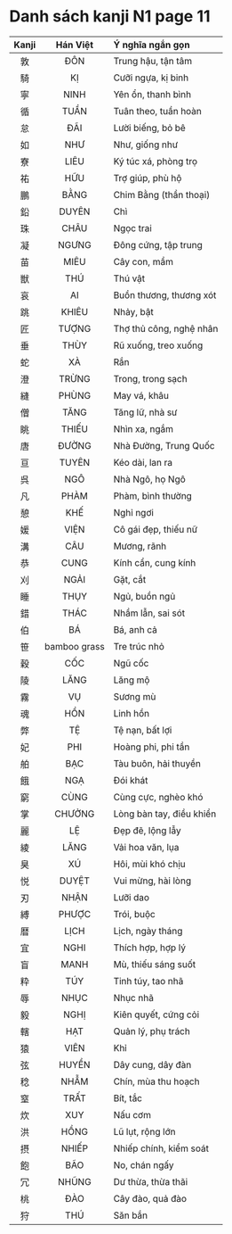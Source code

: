 # Danh sách kanji N1 page 11

| Kanji | Hán Việt | Ý nghĩa ngắn gọn |
| :---: | :------: | :--------------- |
| 敦 | ĐÔN | Trung hậu, tận tâm |
| 騎 | KỊ | Cưỡi ngựa, kị binh |
| 寧 | NINH | Yên ổn, thanh bình |
| 循 | TUẦN | Tuân theo, tuần hoàn |
| 怠 | ĐÃI | Lười biếng, bỏ bê |
| 如 | NHƯ | Như, giống như |
| 寮 | LIÊU | Ký túc xá, phòng trọ |
| 祐 | HỮU | Trợ giúp, phù hộ |
| 鵬 | BẰNG | Chim Bằng (thần thoại) |
| 鉛 | DUYÊN | Chì |
| 珠 | CHÂU | Ngọc trai |
| 凝 | NGƯNG | Đông cứng, tập trung |
| 苗 | MIÊU | Cây con, mầm |
| 獣 | THÚ | Thú vật |
| 哀 | AI | Buồn thương, thương xót |
| 跳 | KHIÊU | Nhảy, bật |
| 匠 | TƯỢNG | Thợ thủ công, nghệ nhân |
| 垂 | THÙY | Rũ xuống, treo xuống |
| 蛇 | XÀ | Rắn |
| 澄 | TRỪNG | Trong, trong sạch |
| 縫 | PHÙNG | May vá, khâu |
| 僧 | TĂNG | Tăng lữ, nhà sư |
| 眺 | THIẾU | Nhìn xa, ngắm |
| 唐 | ĐƯỜNG | Nhà Đường, Trung Quốc |
| 亘 | TUYÊN | Kéo dài, lan ra |
| 呉 | NGÔ | Nhà Ngô, họ Ngô |
| 凡 | PHÀM | Phàm, bình thường |
| 憩 | KHẾ | Nghỉ ngơi |
| 媛 | VIỆN | Cô gái đẹp, thiếu nữ |
| 溝 | CÂU | Mương, rãnh |
| 恭 | CUNG | Kính cẩn, cung kính |
| 刈 | NGẢI | Gặt, cắt |
| 睡 | THỤY | Ngủ, buồn ngủ |
| 錯 | THÁC | Nhầm lẫn, sai sót |
| 伯 | BÁ | Bá, anh cả |
| 笹 | bamboo grass | Tre trúc nhỏ |
| 穀 | CỐC | Ngũ cốc |
| 陵 | LĂNG | Lăng mộ |
| 霧 | VỤ | Sương mù |
| 魂 | HỒN | Linh hồn |
| 弊 | TỆ | Tệ nạn, bất lợi |
| 妃 | PHI | Hoàng phi, phi tần |
| 舶 | BẠC | Tàu buôn, hải thuyền |
| 餓 | NGẠ | Đói khát |
| 窮 | CÙNG | Cùng cực, nghèo khó |
| 掌 | CHƯỞNG | Lòng bàn tay, điều khiển |
| 麗 | LỆ | Đẹp đẽ, lộng lẫy |
| 綾 | LĂNG | Vải hoa văn, lụa |
| 臭 | XÚ | Hôi, mùi khó chịu |
| 悦 | DUYỆT | Vui mừng, hài lòng |
| 刃 | NHẬN | Lưỡi dao |
| 縛 | PHƯỢC | Trói, buộc |
| 暦 | LỊCH | Lịch, ngày tháng |
| 宜 | NGHI | Thích hợp, hợp lý |
| 盲 | MANH | Mù, thiếu sáng suốt |
| 粋 | TÚY | Tinh túy, tao nhã |
| 辱 | NHỤC | Nhục nhã |
| 毅 | NGHỊ | Kiên quyết, cứng cỏi |
| 轄 | HẠT | Quản lý, phụ trách |
| 猿 | VIÊN | Khỉ |
| 弦 | HUYỀN | Dây cung, dây đàn |
| 稔 | NHẪM | Chín, mùa thu hoạch |
| 窒 | TRẤT | Bít, tắc |
| 炊 | XUY | Nấu cơm |
| 洪 | HỒNG | Lũ lụt, rộng lớn |
| 摂 | NHIẾP | Nhiếp chính, kiểm soát |
| 飽 | BÃO | No, chán ngấy |
| 冗 | NHŨNG | Dư thừa, thừa thãi |
| 桃 | ĐÀO | Cây đào, quả đào |
| 狩 | THÚ | Săn bắn |
